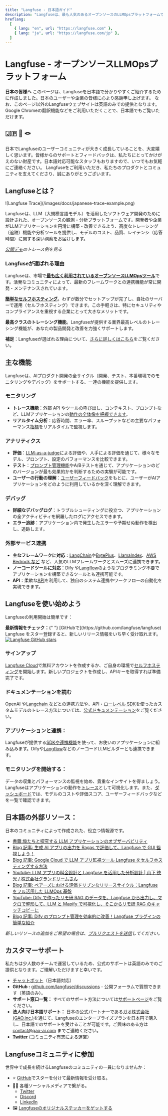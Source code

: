 ```yaml
---
title: "Langfuse - 日本語ガイド"
description: "Langfuseは、最も人気のあるオープンソースのLLMOpsプラットフォームです。AIアプリケーションを開発、監視、評価、デバッグするチームを支援します。"
hreflang:
  [
    { lang: "en", url: "https://langfuse.com" },
    { lang: "ja", url: "https://langfuse.com/jp" },
  ]
---
```


# Langfuse \- オープンソースLLMOpsプラットフォーム

<Callout type="info" emoji="ℹ️">

**日本の皆様へ**
このページは、Langfuseを日本語で分かりやすくご紹介するために作成しました。日本のユーザーや企業の皆様に心より感謝申し上げます。
なお、このページ以外のLangfuseウェブサイトは英語のみでの提供となります。Google Chromeの翻訳機能などをご利用いただくことで、日本語でもご覧いただけます。

</Callout>

## **🇯🇵 🤝 🪢**

日本でLangfuseのユーザーコミュニティが大きく成長していることを、大変嬉しく思います。皆様からのサポートとフィードバックは、私たちにとってかけがえのない財産です。日本語対応可能なスタッフもおりますので、いつでもお気軽にご連絡ください。
Langfuseをご利用いただき、私たちのプロダクトとコミュニティを支えてくださり、誠にありがとうございます。

## **Langfuseとは？**

<Frame border>![Langfuse Trace](/images/docs/japanese-trace-example.png)</Frame>

Langfuseは、LLM（大規模言語モデル）を活用したソフトウェア開発のために設計された、オープンソースの観測・分析プラットフォームです。開発者や企業がLLMアプリケーションを円滑に構築・改善できるよう、高度なトレーシング（追跡）機能や分析ツールを提供し、モデルのコスト、品質、レイテンシ（応答時間）に関する深い洞察をお届けします。

[_公開デモ_](/docs/demo)_のトレース例を見る_

### **Langfuseが選ばれる理由**

Langfuseは、市場で[**最も広く利用されているオープンソースLLMOpsツール**](/blog/2024-11-most-used-oss-llmops)です。活発なコミュニティによって、最新のフレームワークとの連携機能が常に開発・メンテナンスされています。

[**簡単なセルフホスティング**](/pricing-self-host)。わずが数分でセットアップが完了し、自社のサーバーで運用（セルフホスティング）できます。この手軽さは、特にセキュリティやコンプライアンスを重視する企業にとって大きなメリットです。

**最高クラスのトレーシング機能**。Langfuseが提供する業界最高レベルのトレーシング機能が、あなたの製品開発と改善を力強くサポートします。

**補足**：Langfuseが選ばれる理由について、[さらに詳しくはこちら](/why)をご覧ください。

## **主な機能**

Langfuseは、AIプロダクト開発の全サイクル（開発、テスト、本番環境でのモニタリングやデバッグ）をサポートする、一連の機能を提供します。

### **モニタリング**

- **トレース機能**：外部 API やツールの呼び出し、コンテキスト、プロンプトなど、LLMアプリケーションの[動作の全体像を把握できます](/docs/tracing)。
- **リアルタイム分析**：応答時間、エラー率、スループットなどの主要なパフォーマンス[指標](/docs/analytics/overview)をリアルタイムで監視します。

### **アナリティクス**

- **評価**：[LLM-as-a-judge](/docs/scores/model-based-evals)による評価や、人手による評価を通じて、様々なモデル、プロンプト、設定のパフォーマンスを比較できます。
- **テスト**：[プロンプト管理機能](/docs/prompts/get-started)やA/Bテストを通じて、アプリケーションのどのバージョンが最も効果的かを判断するための実験が可能です。
- **ユーザーの行動の理解**：[ユーザーフィードバック](/docs/scores/user-feedback)をもとに、ユーザーがAIアプリケーションをどのように利用しているかを深く理解できます。

### **デバッグ**

- **詳細なデバッグログ**：トラブルシューティングに役立つ、アプリケーションの全アクティビティを網羅したログにアクセスできます。
- **エラー追跡**：アプリケーション内で発生したエラーや予期せぬ動作を検出し、追跡します。

### **外部サービス連携**

- **主なフレームワークに対応**：[LangChain](/integrations/frameworks/langchain)や[BytePlus](/integrations/model-providers/byteplus)、[LlamaIndex](/integrations/frameworks/llamaindex)、[AWS Bedrock など](/integrations/model-providers/amazon-bedrock) など、人気のLLMフレームワークとスムーズに連携できます。
- **ノーコードツールに対応**：Dify や[Langflow](/integrations/no-code/langflow)のようなプログラミング不要でアプリケーションを構築できるツールとも連携可能です。
- **API**：柔軟な[API](https://api.reference.langfuse.com/)を利用して、独自のシステム連携やワークフローの自動化を実現できます。

## **Langfuseを使い始めよう**

Langfuseの利用開始は簡単です：

<Callout type="info" emoji="⭐️">

<div style={{ display: "flex", alignItems: "center" }}>
  <span>
    <strong>最新情報をチェック：</strong>{" "}
    [GitHubで](https://github.com/langfuse/langfuse) Langfuse
    をスター登録すると、新しいリリース情報をいち早く受け取れます。
  </span>
  <a href="https://github.com/langfuse/langfuse" style={{ marginLeft: "auto" }}>
    <img
      src="https://img.shields.io/github/stars/langfuse/langfuse?style=social"
      alt="Langfuse GitHub stars"
      style={{ width: "auto", height: "auto" }}
    />
  </a>
</div>

</Callout>

<Steps>

### **サインアップ**

[Langfuse Cloud](https://cloud.langfuse.com/)で無料アカウントを作成するか、ご自身の環境で[セルフホスティング](/pricing-self-host)を開始します。新しいプロジェクトを作成し、APIキーを取得すれば準備完了です。

### **ドキュメンテーションを読む**

OpenAI や[Langchain など](/integrations/frameworks/langchain)との連携方法や、API・[ローレベル SDK](/docs/sdk/python/low-level-sdk)を使ったカスタムモデルのトレース方法については、[公式ドキュメンテーション](https://docs.langfuse.com/)をご覧ください。

### **アプリケーションと連携：**

Langfuseが提供する[SDKや連携機能](/integrations)を使って、お使いのアプリケーションに組み込みます。Difyや[Langflow](/integrations/no-code/langflow)などのノーコードLLMビルダーとも連携できます。

### **モニタリングを開始する：**

データの収集とパフォーマンスの監視を始め、貴重なインサイトを得ましょう。Langfuseはアプリケーションの動作を[トレース](/docs/tracing)として可視化します。また、[ダッシュボード](/docs/analytics/overview)では、モデルのコストや評価スコア、ユーザーフィードバックなどを一覧で確認できます。

</Steps>

## **日本語の外部リソース**：

日本のコミュニティによって作成された、役立つ情報源です。
- [書籍:俺たちと探究する LLM アプリケーションのオブザーバビリティ](https://techbookfest.org/product/mn0L7GEm3s8Vhmxq971HEi?productVariantID=myG2YLxFNAEVkRf2dipG8f)
- [Blog 記事: 生成 AI アプリの出力を Ragas で評価して、Langfuse で GUI 監視しよう！](https://qiita.com/minorun365/items/70ad2f5a0afaac6e5cb9)
- [Blog 記事: Google Cloud で LLM アプリ監視ツール Langfuse をセルフホスティングする方法](https://zenn.dev/cloud_ace/articles/2a3668221e9c90)
- [Youtube: LLM アプリの料金設計と Langfuse を活用した分析設計 | 山下 徳光 / 株式会社グランドリームさん](https://www.youtube.com/watch?v=kTIFd6cby_I)
- [Blog 記事: ペアーズにおける評価ドリブンなリリースサイクル：Langfuse をフル活用した LLMOps 基盤](https://medium.com/eureka-engineering/ペアーズにおける評価ドリブンなリリースサイクル-langfuseをフル活用したllmops基盤-957986e3dcb2)
- [YouTube: Dify で作ったリモ研 RAG のデータを、Langfuse から出力し、マクロで整形して、LLM と Mapify で可視化し、そこからリモ研 RAG のキャッチコピーに](https://www.youtube.com/watch?v=p1jTGXAYbRs)
- [Blog 記事: Dify のプロンプト管理を効率的に改善！Langfuse プラグインの簡単な紹介](https://www.gao-ai.com/post/dify-%E3%81%AE%E3%83%97%E3%83%AD%E3%83%B3%E3%83%97%E3%83%88%E7%AE%A1%E7%90%86%E3%82%92%E5%8A%87%E7%9A%84%E3%81%AB%E6%94%B9%E5%96%84%EF%BC%81langfuse-%E3%83%97%E3%83%A9%E3%82%B0%E3%82%A4%E3%83%B3%E3%81%AE%E3%81%94%E7%B4%B9%E4%BB%8B)

_新しいリソースの追加をご希望の場合は、[プルリクエストを送信](https://github.com/langfuse/langfuse-docs)してください。_

## **カスタマーサポート**

私たちは少人数のチームで運営しているため、公式のサポートは英語のみでのご提供となります。ご理解いただけますと幸いです。


- [チャットボット](/docs/ask-ai)（日本語対応）
- **GitHub :** [github.com/langfuse/discussions](https://github.com/orgs/langfuse/discussions) \- 公開フォーラムで質問できます（英語のみ）。
- **サポート窓口一覧：** すべてのサポート方法については[サポートページ](/support)をご覧ください。
- **法人向け日本語サポート：** 日本の公式パートナーである[ガオ株式会社(GAO,inc.)](https://gao-ai.com)を通じて、Langfuseのエンタープライズプランを日本円で購入し、日本語でのサポートを受けることが可能です。ご興味のある方は[contact@gao-ai.com](mailto:contact@gao-ai.com) までご連絡ください。
- [**Twitter**](https://x.com/LangfuseJP) (コミュニティ有志による運営）

## **Langfuseコミュニティに参加**

世界中で成長を続けるLangfuseのコミュニティの一員になりませんか：

- ⭐️ [GitHub](https://github.com/langfuse/langfuse)でスターを付けて最新情報を受け取る。
- 🤷‍♂️ 各種ソーシャルメディアで繋がる。
  - [Twitter](https://x.com/langfuse)
  - [Discord](https://discord.langfuse.com/)
  - [LinkedIn](https://www.linkedin.com/company/langfuse)
- 🖼️ [Langfuseのオリジナルステッカーをゲットする](https://langfuse.com/stickers)
